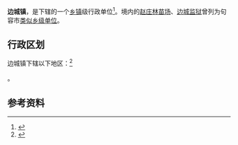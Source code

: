{{中国乡级行政区|32/11/83/104/000}}

'''边城镇'''，是{{PRC admin/fullname|32/11/83/104/000|3}}下辖的一个[[乡镇|乡镇]]级行政单位<ref>{{PRC admin/ref sgc|{{PRC admin/parent|32/11/83/104/000}}}}</ref>。境内的[[句容市赵庄林苗场|赵庄林苗场]]、[[江苏省边城监狱|边城监狱]]曾列为句容市[[类似乡级单位|类似乡级单位]]。

== 行政区划 ==

边城镇下辖以下地区：<ref>{{PRC admin/ref sgc|32/11/83/104/000}}</ref>

{{PRC admin/children|32/11/83/104/000}}。

== 参考资料 ==

{{reflist}}

{{PRC admin/navcat|32/11/83/104/000}}
{{江苏行政区划小作品}}
